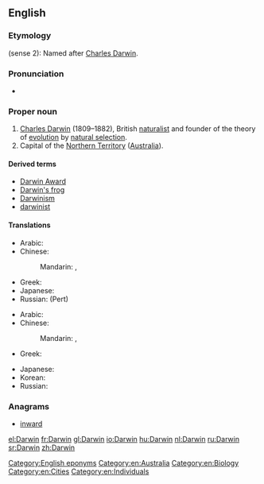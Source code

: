 ==English==
{{wikipedia}}

===Etymology===
(sense 2): Named after [[w:Charles Darwin|Charles Darwin]].

===Pronunciation===
* {{IPA|/ˈdɑɹwɨn/|lang=en}}

===Proper noun===
{{en-proper noun}}

# [[w:Charles Darwin|Charles Darwin]] (1809–1882), British [[naturalist]] and founder of the theory of [[evolution]] by [[natural selection]].
# Capital of the [[Northern Territory]] ([[Australia]]).

====Derived terms====
* [[Darwin Award]]
* [[Darwin's frog]]
* [[Darwinism]]
* [[darwinist]]

====Translations====
{{trans-top|surname}}
* Arabic: {{t|ar|داروين|m|tr=daarwin}}
* Chinese:
*: Mandarin: {{t-|cmn|達爾文|sc=Hani}}, {{t-|cmn|达尔文|tr=Dá'ěrwén|sc=Hani}}
{{trans-mid}}
* Greek: {{t|el|Δαρβίνος|m|tr=Darvínos|sc=Grek}}
* Japanese: {{t|ja|ダーウィン|tr=Dāwin}}
* Russian: {{t+|ru|Дарвин|m|tr=Dárvin}} (Pert)
{{trans-bottom}}

{{trans-top|city in Australia}}
* Arabic: {{t|ar|داروين|m|tr=daarwin}}
* Chinese:
*: Mandarin: {{t-|cmn|達爾文|sc=Hani}}, {{t-|cmn|达尔文|tr=Dá'ěrwén|sc=Hani}}
* Greek: {{t|el|Ντάργουιν|n|tr=Ntárgouin|sc=Grek}}
{{trans-mid}}
* Japanese: {{t|ja|ダーウィン|tr=Dāwin}}
* Korean: {{t|ko|다윈|tr=Dawin|sc=Kore}}
* Russian: {{t+|ru|Дарвин|m|tr=Dárvin}}
{{trans-bottom}}

===Anagrams===
* [[inward#English|inward]]

[[Category:English eponyms]]
[[Category:en:Australia]]
[[Category:en:Biology]]
[[Category:en:Cities]]
[[Category:en:Individuals]]

[[el:Darwin]]
[[fr:Darwin]]
[[gl:Darwin]]
[[io:Darwin]]
[[hu:Darwin]]
[[nl:Darwin]]
[[ru:Darwin]]
[[sr:Darwin]]
[[zh:Darwin]]